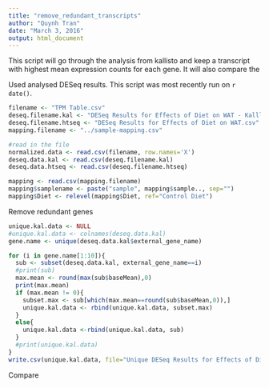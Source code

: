 ```yaml
---
title: "remove_redundant_transcripts"
author: "Quynh Tran"
date: "March 3, 2016"
output: html_document
---
```

This script will go through the analysis from kallisto and keep a transcript with highest mean expression counts for each gene. It will also compare the 

Used analysed DESeq results.  This script was most recently run on `r date()`.

```r
filename <- "TPM Table.csv"
deseq.filename.kal <- "DESeq Results for Effects of Diet on WAT - Kalllisto.csv"
deseq.filename.htseq <- "DESeq Results for Effects of Diet on WAT.csv"
mapping.filename <- "../sample-mapping.csv"

#read in the file
normalized.data <- read.csv(filename, row.names='X')
deseq.data.kal <- read.csv(deseq.filename.kal)
deseq.data.htseq <- read.csv(deseq.filename.htseq)

mapping <- read.csv(mapping.filename)
mapping$samplename <- paste("sample", mapping$sample.., sep="")
mapping$Diet <- relevel(mapping$Diet, ref="Control Diet")

```

Remove redundant genes

```r
unique.kal.data <- NULL
#unique.kal.data <- colnames(deseq.data.kal)
gene.name <- unique(deseq.data.kal$external_gene_name)

for (i in gene.name[1:10]){
  sub <- subset(deseq.data.kal, external_gene_name==i)
  #print(sub)
  max.mean <- round(max(sub$baseMean),0)
  print(max.mean)
  if (max.mean != 0){
    subset.max <- sub[which(max.mean==round(sub$baseMean,0)),]
    unique.kal.data <- rbind(unique.kal.data, subset.max)
  }
  else{
    unique.kal.data <-rbind(unique.kal.data, sub)
  }
  #print(unique.kal.data)
}
write.csv(unique.kal.data, file="Unique DESeq Results for Effects of Diet on WAT - Kalllisto.csv")
```

Compare 